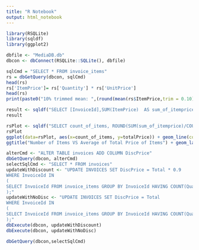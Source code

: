 ---
title: "R Notebook"
output: html_notebook
---
 

```{r setup}
library(RSQLite)
library(sqldf)
library(ggplot2)

dbfile <- "MediaDB.db"
dbcon <- dbConnect(RSQLite::SQLite(), dbfile)
```
<!-- 
1
-->
```{r}
sqlCmd = "SELECT * FROM invoice_items"
rs = dbGetQuery(dbcon, sqlCmd)
head(rs)
rs['ItemPrice']= rs['Quantity'] * rs['UnitPrice']
head(rs)
print(paste0("10% trimmed mean: ",(round(mean(rs$ItemPrice,trim = 0.10),2))))
```
<!-- 
2
-->
```{r}
result <- sqldf("SELECT [InvoiceId],SUM(ItemPrice)  AS sum_of_itemprice , COUNT([TrackId]) AS count_of_items FROM rs GROUP BY [InvoiceId]")
result
```


<!-- 
3
-->
```{r}
rsPlot <- sqldf("SELECT count_of_items, ROUND(SUM(sum_of_itemprice)/COUNT(*),2) totalPrice FROM result GROUP BY count_of_items")
rsPlot
ggplot(data=rsPlot, aes(x=count_of_items, y=totalPrice)) + geom_line(color="blue") + geom_point(color="red") + xlab("Number of Items") + ylab("Average of Total Price of Items")+
ggtitle("Number of Items VS Average of Total Price of Items") + geom_label(aes(count_of_items,totalPrice,label=paste(count_of_items,totalPrice,sep=",")))

```
<!-- 
3 (NOTE:should run only once as the column DiscPrice will be already created and sqlite does not support to check if
column exists while dropping)  so it will throw error saying Error: duplicate column name: DiscPrice
-->
```{r}
alterCmd <- "ALTER TABLE invoices ADD COLUMN DiscPrice"
dbGetQuery(dbcon, alterCmd)
selectSqlCmd <- "SELECT * FROM invoices"
updateWithDiscount <- "UPDATE INVOICES SET DiscPrice = Total * 0.9
WHERE InvoiceId IN
(
SELECT InvoiceId FROM invoice_items GROUP BY InvoiceId HAVING COUNT(Quantity) > 10
);"
updateWithNoDisc <- "UPDATE INVOICES SET DiscPrice = Total
WHERE InvoiceId IN
(
SELECT InvoiceId FROM invoice_items GROUP BY InvoiceId HAVING COUNT(Quantity) <= 10
);"
dbExecute(dbcon, updateWithDiscount)
dbExecute(dbcon, updateWithNoDisc)
```
```{r}
dbGetQuery(dbcon,selectSqlCmd)
```


